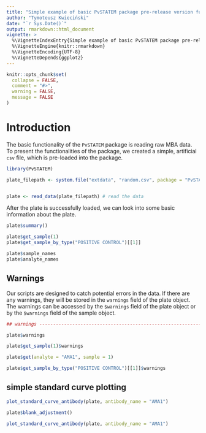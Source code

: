 ```yaml
---
title: "Simple example of basic PvSTATEM package pre-release version functionalities"
author: "Tymoteusz Kwieciński"
date: "`r Sys.Date()`"
output: rmarkdown::html_document
vignette: >
  %\VignetteIndexEntry{Simple example of basic PvSTATEM package pre-release version functionalities}
  %\VignetteEngine{knitr::rmarkdown}
  %\VignetteEncoding{UTF-8}
  %\VignetteDepends{ggplot2}
---
```


```r
knitr::opts_chunk$set(
  collapse = FALSE,
  comment = "#>",
  warning = FALSE,
  message = FALSE
)
```

# Introduction
The basic functionality of the `PvSTATEM` package is reading raw MBA data. To present the functionalities of the package, we created a simple, artificial `csv` file, which is pre-loaded into the package.

```r
library(PvSTATEM)

plate_filepath <- system.file("extdata", "random.csv", package = "PvSTATEM", mustWork = TRUE) # get the filepath of the csv dataset


plate <- read_data(plate_filepath) # read the data
```

After the plate is successfully loaded, we can look into some basic information about the plate.

```r
plate$summary()

plate$get_sample(1)
plate$get_sample_by_type("POSITIVE CONTROL")[[1]]

plate$sample_names
plate$analyte_names
```



## Warnings
Our scripts are designed to catch potential errors in the data. If there are any warnings, they will be stored in the `warnings` field of the plate object. The warnings can be accessed by the `$warnings` field of the plate object or by the `$warnings` field of the sample object.

```r
## warnings ----------------------------------------------------------------

plate$warnings

plate$get_sample(1)$warnings

plate$get(analyte = "AMA1", sample = 1)

plate$get_sample_by_type("POSITIVE CONTROL")[[1]]$warnings
```



## simple standard curve plotting
```r
plot_standard_curve_antibody(plate, antibody_name = "AMA1")

plate$blank_adjustment()

plot_standard_curve_antibody(plate, antibody_name = "AMA1")
```
